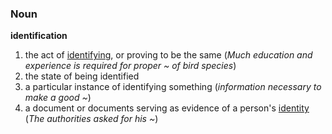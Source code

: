 ===Noun===

'''identification'''

# the act of [[identify|identifying]], or proving to be the same (''Much education and experience is required for proper ~ of bird species'')
# the state of being identified
# a particular instance of identifying something (''information necessary to make a good ~'')
# a document or documents serving as evidence of a person's [[identity]] (''The authorities asked for his ~'')
